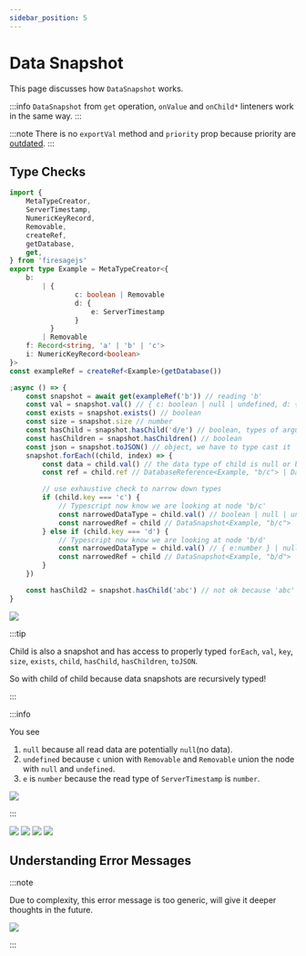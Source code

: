 ```yaml
---
sidebar_position: 5
---
```


# Data Snapshot

This page discusses how `DataSnapshot` works.


:::info
`DataSnapshot` from `get` operation, `onValue` and `onChild*` linteners work in the same way.
:::

:::note
There is no `exportVal` method and `priority` prop because priority are [outdated](https://stackoverflow.com/a/31578297/5338829).
:::

## Type Checks

```ts
import {
	MetaTypeCreator,
	ServerTimestamp,
	NumericKeyRecord,
	Removable,
	createRef,
	getDatabase,
	get,
} from 'firesagejs'
export type Example = MetaTypeCreator<{
	b:
		| {
				c: boolean | Removable
				d: {
					e: ServerTimestamp
				}
		  }
		| Removable
	f: Record<string, 'a' | 'b' | 'c'>
	i: NumericKeyRecord<boolean>
}>
const exampleRef = createRef<Example>(getDatabase())

;async () => {
	const snapshot = await get(exampleRef('b')) // reading 'b'
	const val = snapshot.val() // { c: boolean | null | undefined, d: { e: number } }
	const exists = snapshot.exists() // boolean
	const size = snapshot.size // number
	const hasChild = snapshot.hasChild('d/e') // boolean, types of argument are all child of b, that is 'c', 'd' or 'd/e'.
	const hasChildren = snapshot.hasChildren() // boolean
	const json = snapshot.toJSON() // object, we have to type cast it
	snapshot.forEach((child, index) => {
		const data = child.val() // the data type of child is null or boolean or { e: number } because 'b' has 2 direct children: 'c' and 'd'
		const ref = child.ref // DatabaseReference<Example, "b/c"> | DatabaseReference<Example, "b/d">

		// use exhaustive check to narrow down types
		if (child.key === 'c') {
			// Typescript now know we are looking at node 'b/c'
			const narrowedDataType = child.val() // boolean | null | undefined
			const narrowedRef = child // DataSnapshot<Example, "b/c">
		} else if (child.key === 'd') {
			// Typescript now know we are looking at node 'b/d'
			const narrowedDataType = child.val() // { e:number } | null
			const narrowedRef = child // DataSnapshot<Example, "b/d">
		}
	})

	const hasChild2 = snapshot.hasChild('abc') // not ok because 'abc' is not child of 'b'
}
```

<Image src="/firesage/get1.png" text="get return types" />

:::tip

Child is also a snapshot and has access to properly typed `forEach`, `val`, `key`, `size`, `exists`, `child`, `hasChild`, `hasChildren`, `toJSON`.

So with child of child because data snapshots are recursively typed!

:::

:::info

You see

1. `null` because all read data are potentially `null`(no data).
2. `undefined` because `c` union with `Removable` and `Removable` union the node with `null` and `undefined`.
3. `e` is `number` because the read type of `ServerTimestamp` is `number`.

<Image src="/firesage/get2.png" text="child data types" />

:::

<Image src="/firesage/get3.png" text="child ref types" />

<Image src="/firesage/get4.png" text="get return types" />

<Image src="/firesage/get5.png" text="narrowed data type" />

<Image src="/firesage/get6.png" text="narrowed ref type" />

## Understanding Error Messages

:::note

Due to complexity, this error message is too generic, will give it deeper thoughts in the future.

<Image src="/firesage/get7.png" text="incorrect child relative path" />

:::
